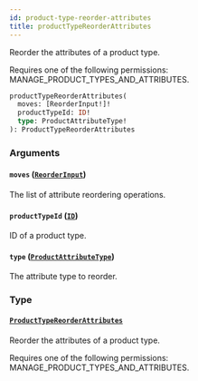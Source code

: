 ```yaml
---
id: product-type-reorder-attributes
title: productTypeReorderAttributes
---
```


Reorder the attributes of a product type.

Requires one of the following permissions: MANAGE_PRODUCT_TYPES_AND_ATTRIBUTES.

```graphql
productTypeReorderAttributes(
  moves: [ReorderInput!]!
  productTypeId: ID!
  type: ProductAttributeType!
): ProductTypeReorderAttributes
```

### Arguments

#### `moves` ([`ReorderInput`](../../../developer/api-reference/inputs/reorder-input))

The list of attribute reordering operations.

#### `productTypeId` ([`ID`](../../../developer/api-reference/scalars/id))

ID of a product type.

#### `type` ([`ProductAttributeType`](../../../developer/api-reference/enums/product-attribute-type))

The attribute type to reorder.

### Type

#### [`ProductTypeReorderAttributes`](../../../developer/api-reference/objects/product-type-reorder-attributes)

Reorder the attributes of a product type.

Requires one of the following permissions: MANAGE_PRODUCT_TYPES_AND_ATTRIBUTES.
